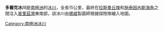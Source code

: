 {{Coord|69|26|S|76|27|E|source:GNIS|display=title}}

'''多爾克冰川'''是[[南極洲|南極洲]]的[[冰川|冰川]]，全長15公里，最終在[[拉斯曼丘陵|拉斯曼丘陵]]和[[施泰因內斯海角|施泰因內斯海角]]之間注入[[普里茲灣|普里茲灣]]東南部，該冰川由[[挪威|挪威]]製圖師根據探險隊繪入地圖。

{{Antarctica-geo-stub}}
[[Category:南極洲冰川|Category:南極洲冰川]]